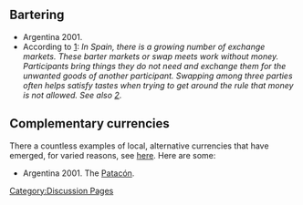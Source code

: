 [[Category:Discussion Pages]]

==Bartering==

* Argentina 2001.
* According to [http://en.wikipedia.org/wiki/Barter]: ''In Spain, there is a growing number of exchange markets. These barter markets or swap meets work without money. Participants bring things they do not need and exchange them for the unwanted goods of another participant. Swapping among three parties often helps satisfy tastes when trying to get around the rule that money is not allowed. See also [http://faircompanies.com/videos/view/barcelonas-barter-markets-an-antidote-to-overconsumption/]''.

==Complementary currencies==

There a countless examples of local, alternative currencies that have emerged, for varied reasons, see [http://en.wikipedia.org/wiki/Complementary_currency here]. Here are some:

* Argentina 2001. The [http://en.wikipedia.org/wiki/Patacon Patacón].